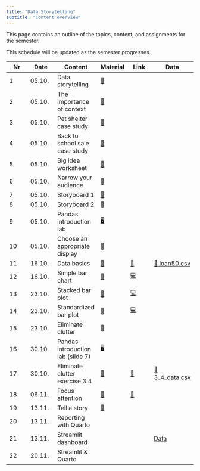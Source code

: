 ```yaml
---
title: "Data Storytelling"
subtitle: "Content overview"
---
```


This page contains an outline of the topics, content, and assignments for the semester. 

:::{.callout-note}
This schedule will be updated as the semester progresses.
:::

|	Nr	|	Date	|	Content	|		Material		|	Link	|	Data	|	
|	---	|	---	|	---	|		---		|	---	|	---	|	
|	1	|	05.10.	|	Data storytelling	|		[📑](https://docs.google.com/presentation/d/1irnXZ4O9d3xVypWxOkViNmUzqr5Q1dVRuxi17VAmKaM/export/pdf)		|		|		|	
|	2	|	05.10.	|	The importance of context	|		[📑](https://docs.google.com/presentation/d/1XXsxfPoo2kCCnR8FZ6Bs4CGpfx81_vck-VY2C7meEOM/export/pdf)		|		|		|	
|	3	|	05.10.	|	Pet shelter case study	|		[📑](https://docs.google.com/presentation/d/1L-QNkIez3WQ6jt4lwUv_Sf-UokwwlgL3Og5drO5Vs18/export/pdf)		|		|		|	
|	4	|	05.10.	|	Back to school sale case study	|		[📑](https://docs.google.com/presentation/d/1_jGHyu0aKsQk7jxOmHgscreCrfcqrp9WbQdtWyg087o/export/pdf)		|		|		|	
|	5	|	05.10.	|	Big idea worksheet	|		[📑](https://docs.google.com/document/d/1-GZvhdbhLYLB_Bo1arj1rgTqbJ5SUoU21vtgbYEhVqk/edit?usp=sharing)		|		|		|	
|	6	|	05.10.	|	Narrow your audience	|		[📑](https://docs.google.com/document/d/1Eu21TCIM0Lx6LiybPG-15ikk0gkRaqbCQNtcl3fAfGQ/edit?usp=sharing)		|		|		|	
|	7	|	05.10.	|	Storyboard 1	|		[📑](https://docs.google.com/document/d/1cuiBZiWaUkhAYNkQo6SWtWm8n_Q1IJt54lw0Na2-0DE/edit?usp=sharing)		|		|		|	
|	8	|	05.10.	|	Storyboard 2	|		[📑](https://docs.google.com/document/d/1WeLzE85YfM-F9-vAIhEbeJHkuHsN3xtovzIokB93BRU/edit?usp=sharing)		|		|		|	
|	9	|	05.10.	|	Pandas introduction lab	|		[🖥️](https://kirenz.github.io/lab-pandas-intro)		|		|		|	
|	10	|	05.10.	|	Choose an appropriate display	|		[📑](https://docs.google.com/presentation/d/1-uFVcFI7Y1ShyToEzahbg0VlkLnyn7A5Dq7NaHrZmU0/export/pdf)		|		|		|	
|	11	|	16.10.	|	Data basics	|		[📑](https://docs.google.com/presentation/d/1IlR_HTTNE865xiT3GlXD5_RNZDMMtlbNKRftLXPPmsw/export/pdf)		|	[📝](https://miro.com/app/board/uXjVNbJmXUQ=/)	|	[💽 loan50.csv](https://raw.githubusercontent.com/kirenz/datasets/master/loan50.csv)	|	
|	12	|	16.10.	|	Simple bar chart	|		[📑](https://docs.google.com/presentation/d/1RpYvnIxE5QCK3-urCa76CHUvDqOKlFb7TdAn6XgYjew/export/pdf)		|	[💻 ](https://colab.research.google.com/github/kirenz/lab-altair/blob/main/ae/04-1-bar-chart-altair.ipynb)	|		|	
|	13	|	23.10.	|	Stacked bar plot	|		[📑](https://docs.google.com/presentation/d/1TU5pqJqfgzcBRitDtSxjdRPhwl2TM9Rt3u3FHTPT020/export/pdf)		|	[💻](https://colab.research.google.com/github/kirenz/lab-altair/blob/main/ae/04-2-stacked-bar-chart-altair.ipynb)	|		|	
|	14	|	23.10.	|	Standardized bar plot	|		[📑](https://docs.google.com/presentation/d/1BV7XwkZLfTMe5acsDomL3pcSsNhatpswRa11XuzNuLQ/export/pdf)		|	[💻](https://colab.research.google.com/github/kirenz/lab-altair/blob/main/ae/04-2-standardized-bar-chart-altair.ipynb)	|		|	
|	15	|	23.10.	|	Eliminate clutter	|		[📑](https://docs.google.com/presentation/d/1ixTCCx1xylQveXPwcV3g19fa_ZyXRJYXl69yG6kG7CE/export/pdf)		|		|		|	
|	16	|	30.10.	|	Pandas introduction lab (slide 7)	|		[🖥️](https://kirenz.github.io/lab-pandas-intro)		|		|		|	
|	17	|	30.10.	|	Eliminate clutter exercise 3.4	|		[📑](https://docs.google.com/presentation/d/1PZ_jPgs8dy4bkX7tfLZSD4R3OvB0hCidXwAQImP22l0/export/pdf)		|	[📁](https://github.com/dst-ws2324/exercises)	|	[💽 3_4_data.csv](https://raw.githubusercontent.com/kirenz/datasets/master/3_4_data.csv)	|	
|	18	|	06.11.	|	Focus attention	|		[📑](https://docs.google.com/presentation/d/1rwyx33EkV7ioIKee_d6ng6Sobi3eg1EFh2q36Yvx6Gc/export/pdf)		|	[📁](https://github.com/dst-ws2324/exercises/blob/main/annotations/altair_annotations_c.ipynb)	|		|	
|	19	|	13.11.	|	Tell a story	|		[📑](https://docs.google.com/presentation/d/1L5GKC1UsWhMMCqs4ULA4jo7VZlrFInDn1dWif0KYRds/export/pdf)		|		|		|	
|	20	|	13.11.	|	Reporting with Quarto	|	<!--	[🖥️](https://github.com/kirenz/reporting-quarto)	-->	|		|		|	
|	21	|	13.11.	|	Streamlit dashboard	|	<!--	[🖥️](https://github.com/kirenz/streamlit-app)	-->	|		|	[Data](https://raw.githubusercontent.com/kirenz/datasets/master/oecd-new.csv)	|	
|	22	|	20.11.	|	Streamlit & Quarto	|				|		|		|	